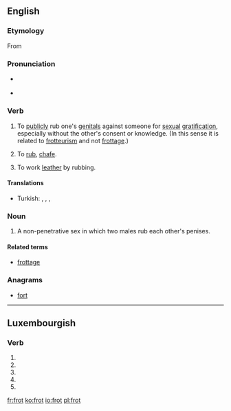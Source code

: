 ==English==

===Etymology===
From {{etyl|fro}} {{term|froter||rub, polish|lang=fro}}

===Pronunciation===
* {{a|RP}} {{IPA|/frɒt/}}
* {{rhymes|ɒt}}

===Verb===
{{en-verb|frot|t|ing}}

# {{slang}} To [[publicly]] rub one's [[genital]]s against someone for [[sexual]] [[gratification]], especially without the other's consent or knowledge. (In this sense it is related to [[frotteurism]] and not [[frottage]].)
# {{archaic}} To [[rub]], [[chafe]].
# {{context|tanning}} To work [[leather]] by rubbing.

====Translations====
{{trans-top|to rub someone for sexual gratification}}
* Turkish: {{t-|tr|kerkinmek}}, {{t-|tr|sürttürmek}}, {{t+|tr|dayamak}}, {{t+|tr|fortlamak}}
{{trans-mid}}
{{trans-bottom}}

===Noun===
{{wikipedia}}
{{en-noun}}

# A non-penetrative sex in which two males rub each other's penises.

====Related terms====
* [[frottage]]

===Anagrams===
* [[fort#English|fort]]

----

==Luxembourgish==

===Verb===
{{head|lb|verb form}}

# {{conjugation of|froen||2|p|pres|ind|lang=lb}}
# {{conjugation of|froen||1|s|pret|ind|lang=lb}}
# {{conjugation of|froen||3|s|pret|ind|lang=lb}}
# {{conjugation of|froen||2|p|pret|ind|lang=lb}}
# {{conjugation of|froen||2|p|imp|lang=lb}}

[[fr:frot]]
[[ko:frot]]
[[io:frot]]
[[pl:frot]]